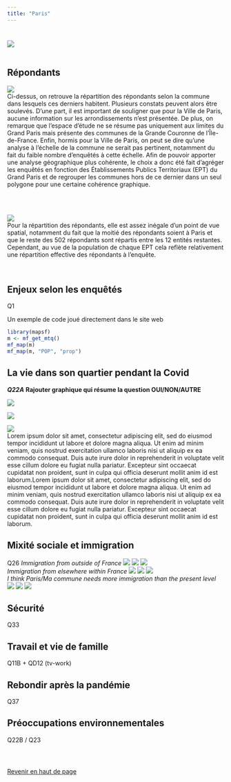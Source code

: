 ```yaml
---
title: "Paris"
---
```



# {.tabset}


![](fig/labelparis.png)
  <br>
  <br>
  
## Répondants  
![](fig/repondantcomparis.svg)  
  <div align="justify">  Ci-dessus, on retrouve la répartition des répondants selon la commune dans lesquels ces derniers habitent. Plusieurs constats peuvent alors être soulevés. D'une part, il est important de souligner que pour la Ville de Paris, aucune information sur les arrondissements n'est présentée. De plus, on remarque que l'espace d'étude ne se résume pas uniquement aux limites du Grand Paris mais présente des communes de la Grande Couronne de l'Île-de-France. Enfin, hormis pour la Ville de Paris, on peut se dire qu'une analyse à l'échelle de la commune ne serait pas pertinent, notamment du fait du faible nombre d'enquêtés à cette échelle. Afin de pouvoir apporter une analyse géographique plus cohérente, le choix a donc été fait d'agréger les enquêtés en fonction des Établissements Publics Territoriaux (EPT) du Grand Paris et de regrouper les communes hors de ce dernier dans un seul polygone pour une certaine cohérence graphique.</div>  
  <br>
  <br>

![](fig/repondantparis.svg)
<div align="justify">  Pour la répartition des répondants, elle est assez inégale d'un point de vue spatial, notamment du fait que la moitié des répondants soient à Paris et que le reste des 502 répondants sont répartis entre les 12 entités restantes. Cependant, au vue de la population de chaque EPT cela reflète relativement une répartition effective des répondants à l'enquête.</div>  
  <br>

## Enjeux selon les enquêtés 

Q1

Un exemple de code joué directement dans le site web

```r
library(mapsf)
m <- mf_get_mtq()
mf_map(m)
mf_map(m, "POP", "prop")
```



## La vie dans son quartier pendant la Covid

***Q22A*** 
**Rajouter graphique qui résume la question OUI/NON/AUTRE**

![](fig/Paris_Q22A_pos.svg)

![](fig/Paris_Q22A_neg.svg)

![](fig/Paris_Q22A_oth.svg) 
<div align="justify">Lorem ipsum dolor sit amet, consectetur adipiscing elit, sed do eiusmod tempor incididunt ut labore et dolore magna aliqua. Ut enim ad minim veniam, quis nostrud exercitation ullamco laboris nisi ut aliquip ex ea commodo consequat. Duis aute irure dolor in reprehenderit in voluptate velit esse cillum dolore eu fugiat nulla pariatur. Excepteur sint occaecat cupidatat non proident, sunt in culpa qui officia deserunt mollit anim id est laborum.Lorem ipsum dolor sit amet, consectetur adipiscing elit, sed do eiusmod tempor incididunt ut labore et dolore magna aliqua. Ut enim ad minim veniam, quis nostrud exercitation ullamco laboris nisi ut aliquip ex ea commodo consequat. Duis aute irure dolor in reprehenderit in voluptate velit esse cillum dolore eu fugiat nulla pariatur. Excepteur sint occaecat cupidatat non proident, sunt in culpa qui officia deserunt mollit anim id est laborum.</div>


## Mixité sociale et immigration

Q26
*Immigration from outside of France*
![](fig/Paris_GRID_Q26_1_pos.svg)
![](fig/Paris_GRID_Q26_1_neg.svg)
![](fig/Paris_GRID_Q26_1_oth.svg)
<br>
*Immigration from elsewhere within France*
![](fig/Paris_GRID_Q26_2_pos.svg)
![](fig/Paris_GRID_Q26_2_neg.svg)
![](fig/Paris_GRID_Q26_2_oth.svg)
<br>
*I think Paris/Ma commune needs more immigration than the present level*
![](fig/Paris_GRID_Q26_3_pos.svg)
![](fig/Paris_GRID_Q26_3_neg.svg)
![](fig/Paris_GRID_Q26_3_oth.svg)

## Sécurité

Q33

## Travail et vie de famille  

Q11B + QD12 (tv-work) 

## Rebondir après la pandémie

Q37

## Préoccupations environnementales  


Q22B / Q23



#
<br><a href="#top">Revenir en haut de page</a>